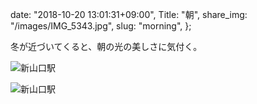  date: "2018-10-20 13:01:31+09:00",
  Title: "朝",
  share_img: "/images/IMG_5343.jpg",
  slug: "morning",
};

冬が近づいてくると、朝の光の美しさに気付く。

![新山口駅](/images/IMG_5343.jpg)

![新山口駅](/images/IMG_5344.jpg)
